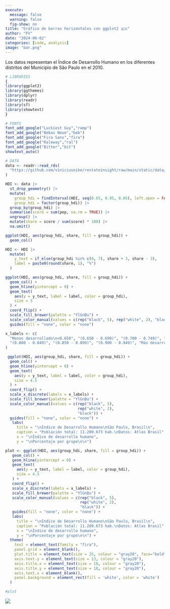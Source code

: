 ```yaml
---
execute:
  message: false
  warning: false
  fig-show: no
title: "Gráfico de barras horizontales con ggplot2 🇧🇷"
author: "FV"
date: "2024-06-02"
categories: [code, analysis]
image: "bar.png"
---
```


Los datos representan el Índice de Desarrollo Humano en los diferentes distritos del Municipio de São Paulo en el 2010.


```r
# LIBRARIES
{
library(ggplot2)
library(ggthemes)
library(dplyr)
library(readr)
library(sf)
library(showtext)
}

# FONTS
font_add_google("Luckiest Guy","ramp")
font_add_google("Bebas Neue","beb")
font_add_google("Fira Sans","fira")
font_add_google("Raleway","ral")
font_add_google("Bitter","bit")
showtext_auto()

# DATA
data <- readr::read_rds(
  "https://github.com/viniciusoike/restateinsight/raw/main/static/data/atlas_sp_hdi.rds"
)

HDI <- data |> 
  st_drop_geometry() |> 
  mutate(
    group_hdi = findInterval(HDI, seq(0.65, 0.95, 0.05), left.open = FALSE),
    group_hdi = factor(group_hdi)) |> 
  group_by(group_hdi) |> 
  summarise(score = sum(pop, na.rm = TRUE)) |> 
  ungroup() |> 
  mutate(share = score / sum(score) * 100) |> 
  na.omit()
```



```r
ggplot(HDI, aes(group_hdi, share, fill = group_hdi)) +
  geom_col()
```


```r
HDI <- HDI |> 
  mutate(
    y_text = if_else(group_hdi %in% c(0, 7), share + 3, share - 3),
    label = paste0(round(share, 1), "%")
  )
```


```r
ggplot(HDI, aes(group_hdi, share, fill = group_hdi)) +
  geom_col() +
  geom_hline(yintercept = 0) +
  geom_text(
    aes(y = y_text, label = label, color = group_hdi),
    size = 3
  ) +
  coord_flip() +
  scale_fill_brewer(palette = "YlGnBu") +
  scale_color_manual(values = c(rep("black", 5), rep("white", 2), "black")) +
  guides(fill = "none", color = "none")
```


```r
x_labels <- c(
  "Menos desarrollado\n<0.650", "(0.650 - 0.699)", "(0.700 - 0.749)", "(0.750 - 0.799)",
  "(0.800 - 0.849)", "(0.850 - 0.899)", "(0.900 - 0.949)", "Más desarrollado\n>0.950"
)
```

```r
 ggplot(HDI, aes(group_hdi, share, fill = group_hdi)) +
  geom_col() +
  geom_hline(yintercept = 0) +
  geom_text(
    aes(y = y_text, label = label, color = group_hdi),
    size = 4.5
  ) +
  coord_flip() +
  scale_x_discrete(labels = x_labels) +
  scale_fill_brewer(palette = "YlGnBu") +
  scale_color_manual(values = c(rep("black", 5), 
                                rep("white", 2), 
                                "black")) +
  guides(fill = "none", color = "none") +
   labs(
     title = "\nÍndice de Desarrollo Humano\nSão Paulo, Brasil\n",
     caption = "Población total: 11.209.673 hab.\nDatos: Atlas Brasil",
     x = "\nÍndice de desarrollo humano",
     y = "\nPorcentaje por grupo\n\n") 
```


```r
plot <- ggplot(HDI, aes(group_hdi, share, fill = group_hdi)) +
   geom_col() +
   geom_hline(yintercept = 0) +
   geom_text(
     aes(y = y_text, label = label, color = group_hdi),
     size = 4.5
   ) +
   coord_flip() +
   scale_x_discrete(labels = x_labels) +
   scale_fill_brewer(palette = "YlGnBu") +
   scale_color_manual(values = c(rep("black", 5), 
                                 rep("white", 2), 
                                 "black")) +
   guides(fill = "none", color = "none") +
   labs(
     title = "\nÍndice de Desarrollo Humano\nSão Paulo, Brasil\n",
     caption = "Población total: 11.209.673 hab.\nDatos: Atlas Brasil",
     x = "\nÍndice de desarrollo humano",
     y = "\nPorcentaje por grupo\n\n") +
  theme(
    text = element_text(family = "fira"),
    panel.grid = element_blank(),
    plot.title = element_text(size = 25, colour = "gray20", face="bold"),
    axis.text.y = element_text(size = 13, colour = "gray20"),
    axis.title.x = element_text(size = 18, colour = "gray20"),
    axis.title.y = element_text(size = 18, colour = "gray20"),
    axis.text.x = element_blank(),
    panel.background = element_rect(fill = 'white', color = 'white')
  )

#plot
```


![](bar.png)

